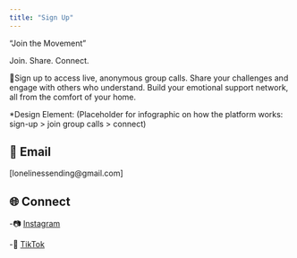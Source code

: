```yaml
---
title: "Sign Up"
---
```


"Join the Movement"

Join. Share. Connect.

📌Sign up to access live, anonymous group calls. Share your challenges and engage with others who understand. Build your emotional support network, all from the comfort of your home.


*Design Element: (Placeholder for infographic on how the platform works: sign-up > join group calls > connect)

##  📩  Email 
[lonelinessending@gmail.com] 

## 🌐 Connect
-📷 [Instagram](https://www.instagram.com/ending.loneliness/)

-🎵 [TikTok](https://www.tiktok.com/@ending.loneliness) 
